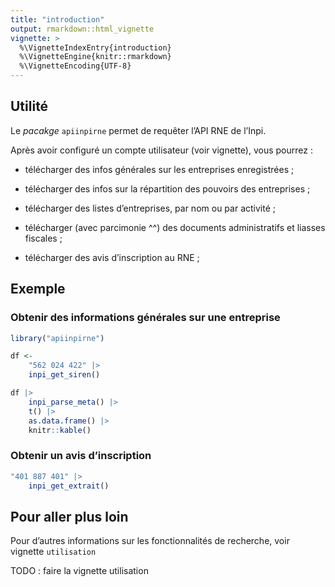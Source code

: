 ```yaml
---
title: "introduction"
output: rmarkdown::html_vignette
vignette: >
  %\VignetteIndexEntry{introduction}
  %\VignetteEngine{knitr::rmarkdown}
  %\VignetteEncoding{UTF-8}
---
```


## Utilité

Le *pacakge* `apiinpirne` permet de requêter l'API RNE de l'Inpi.

Après avoir configuré un compte utilisateur (voir vignette), vous pourrez :

+ télécharger des infos générales sur les entreprises enregistrées ;

+ télécharger des infos sur la répartition des pouvoirs des entreprises ;

+ télécharger des listes d'entreprises, par nom ou par activité ;

+ télécharger (avec parcimonie ^^) des documents administratifs et liasses fiscales ;

+ télécharger des avis d'inscription au RNE ;

## Exemple

### Obtenir des informations générales sur une entreprise

```r
library("apiinpirne")

df <- 
	"562 024 422" |> 
	inpi_get_siren()

df |> 
	inpi_parse_meta() |>
	t() |>
	as.data.frame() |>
	knitr::kable()
```

### Obtenir un avis d'inscription
```r
"401 887 401" |> 
	inpi_get_extrait()
```

## Pour aller plus loin

Pour d'autres informations sur les fonctionnalités de recherche, voir vignette `utilisation`

TODO : faire la vignette utilisation

